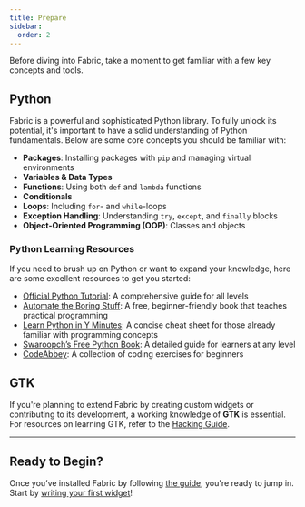 ```yaml
---
title: Prepare
sidebar:
  order: 2
---
```


Before diving into Fabric, take a moment to get familiar with a few key concepts and tools.

## Python
Fabric is a powerful and sophisticated Python library. To fully unlock its potential, it's important to have a solid understanding of Python fundamentals. Below are some core concepts you should be familiar with:

- **Packages**: Installing packages with `pip` and managing virtual environments
- **Variables & Data Types**
- **Functions**: Using both `def` and `lambda` functions
- **Conditionals**
- **Loops**: Including `for`- and `while`-loops
- **Exception Handling**: Understanding `try`, `except`, and `finally` blocks
- **Object-Oriented Programming (OOP)**: Classes and objects

### Python Learning Resources
If you need to brush up on Python or want to expand your knowledge, here are some excellent resources to get you started:

-   [Official Python Tutorial](https://docs.python.org/3/tutorial/): A comprehensive guide for all levels
-   [Automate the Boring Stuff](https://automatetheboringstuff.com/): A free, beginner-friendly book that teaches practical programming
-   [Learn Python in Y Minutes](https://learnxinyminutes.com/docs/python3/): A concise cheat sheet for those already familiar with programming concepts
-   [Swaroopch’s Free Python Book](http://python.swaroopch.com/): A detailed guide for learners at any level
-   [CodeAbbey](http://www.codeabbey.com/): A collection of coding exercises for beginners

## GTK
If you're planning to extend Fabric by creating custom widgets or contributing to its development, a working knowledge of **GTK** is essential. For resources on learning GTK, refer to the [Hacking Guide](../guide/hacking-guide.md).

---

## Ready to Begin?
Once you’ve installed Fabric by following [the guide](./installation-guide.mdx), you're ready to jump in. Start by [writing your first widget](../guide/first-widget.mdx)!
